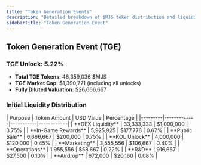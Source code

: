```yaml
---
title: "Token Generation Events"
description: "Detailed breakdown of $MJS token distribution and liquidity allocation at TGE"
sidebarTitle: "Token Generation Event"
---
```


## Token Generation Event (TGE)

### TGE Unlock: 5.22%
- **Total TGE Tokens**: 46,359,036 $MJS
- **TGE Market Cap**: $1,390,771 (including all unlocks)
- **Fully Diluted Valuation**: $26,666,667

### Initial Liquidity Distribution

<Card className='mt-4 w-fit'>
| Purpose | Token Amount | USD Value | Percentage |
|---------|-------------|-----------|------------|
| **DEX Liquidity** | 33,333,333 | $1,000,000 | 3.75% |
| **In-Game Rewards** | 5,925,925 | $177,778 | 0.67% |
| **Public Sale** | 6,666,667 | $200,000 | 0.75% |
| **KOL Unlock** | 4,000,000 | $120,000 | 0.45% |
| **Marketing** | 3,555,556 | $106,667 | 0.40% |
| **Operations** | 1,955,556 | $58,667 | 0.22% |
| **R&D** | 916,667 | $27,500 | 0.10% |
| **Airdrop** | 672,000 | $20,160 | 0.08% |
</Card>
